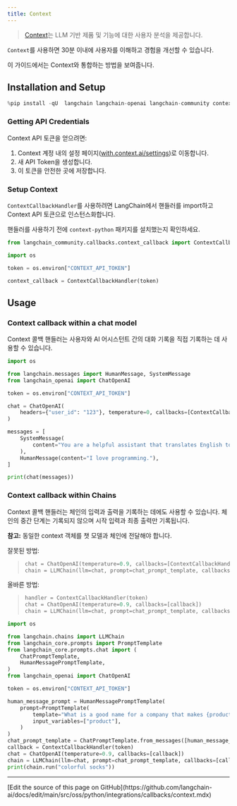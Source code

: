 ```yaml
---
title: Context
---
```


>[Context](https://context.ai/)는 LLM 기반 제품 및 기능에 대한 사용자 분석을 제공합니다.

`Context`를 사용하면 30분 이내에 사용자를 이해하고 경험을 개선할 수 있습니다.

이 가이드에서는 Context와 통합하는 방법을 보여줍니다.

## Installation and Setup

```python
%pip install -qU  langchain langchain-openai langchain-community context-python
```

### Getting API Credentials

Context API 토큰을 얻으려면:

1. Context 계정 내의 설정 페이지([with.context.ai/settings](https://with.context.ai/settings))로 이동합니다.
2. 새 API Token을 생성합니다.
3. 이 토큰을 안전한 곳에 저장합니다.

### Setup Context

`ContextCallbackHandler`를 사용하려면 LangChain에서 핸들러를 import하고 Context API 토큰으로 인스턴스화합니다.

핸들러를 사용하기 전에 `context-python` 패키지를 설치했는지 확인하세요.

```python
from langchain_community.callbacks.context_callback import ContextCallbackHandler
```

```python
import os

token = os.environ["CONTEXT_API_TOKEN"]

context_callback = ContextCallbackHandler(token)
```

## Usage

### Context callback within a chat model

Context 콜백 핸들러는 사용자와 AI 어시스턴트 간의 대화 기록을 직접 기록하는 데 사용할 수 있습니다.

```python
import os

from langchain.messages import HumanMessage, SystemMessage
from langchain_openai import ChatOpenAI

token = os.environ["CONTEXT_API_TOKEN"]

chat = ChatOpenAI(
    headers={"user_id": "123"}, temperature=0, callbacks=[ContextCallbackHandler(token)]
)

messages = [
    SystemMessage(
        content="You are a helpful assistant that translates English to French."
    ),
    HumanMessage(content="I love programming."),
]

print(chat(messages))
```

### Context callback within Chains

Context 콜백 핸들러는 체인의 입력과 출력을 기록하는 데에도 사용할 수 있습니다. 체인의 중간 단계는 기록되지 않으며 시작 입력과 최종 출력만 기록됩니다.

__참고:__ 동일한 context 객체를 챗 모델과 체인에 전달해야 합니다.

잘못된 방법:
>
> ```python
> chat = ChatOpenAI(temperature=0.9, callbacks=[ContextCallbackHandler(token)])
> chain = LLMChain(llm=chat, prompt=chat_prompt_template, callbacks=[ContextCallbackHandler(token)])
> ```

올바른 방법:
>
>```python
>handler = ContextCallbackHandler(token)
>chat = ChatOpenAI(temperature=0.9, callbacks=[callback])
>chain = LLMChain(llm=chat, prompt=chat_prompt_template, callbacks=[callback])
>```

```python
import os

from langchain.chains import LLMChain
from langchain_core.prompts import PromptTemplate
from langchain_core.prompts.chat import (
    ChatPromptTemplate,
    HumanMessagePromptTemplate,
)
from langchain_openai import ChatOpenAI

token = os.environ["CONTEXT_API_TOKEN"]

human_message_prompt = HumanMessagePromptTemplate(
    prompt=PromptTemplate(
        template="What is a good name for a company that makes {product}?",
        input_variables=["product"],
    )
)
chat_prompt_template = ChatPromptTemplate.from_messages([human_message_prompt])
callback = ContextCallbackHandler(token)
chat = ChatOpenAI(temperature=0.9, callbacks=[callback])
chain = LLMChain(llm=chat, prompt=chat_prompt_template, callbacks=[callback])
print(chain.run("colorful socks"))
```

---

<Callout icon="pen-to-square" iconType="regular">
  [Edit the source of this page on GitHub](https://github.com/langchain-ai/docs/edit/main/src/oss/python/integrations/callbacks/context.mdx)
</Callout>

